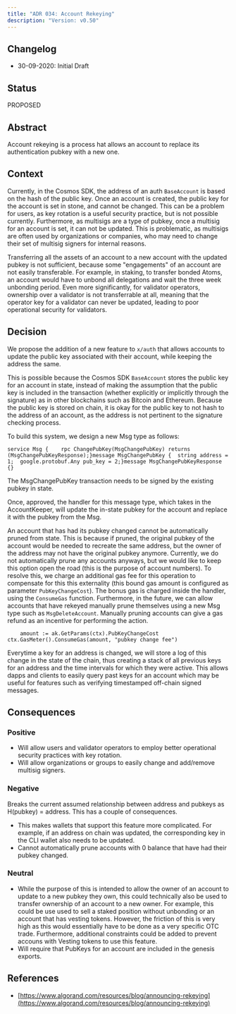 ```yaml
---
title: "ADR 034: Account Rekeying"
description: "Version: v0.50"
---
```


## Changelog[​](#changelog "Direct link to Changelog")

* 30-09-2020: Initial Draft

## Status[​](#status "Direct link to Status")

PROPOSED

## Abstract[​](#abstract "Direct link to Abstract")

Account rekeying is a process hat allows an account to replace its authentication pubkey with a new one.

## Context[​](#context "Direct link to Context")

Currently, in the Cosmos SDK, the address of an auth `BaseAccount` is based on the hash of the public key. Once an account is created, the public key for the account is set in stone, and cannot be changed. This can be a problem for users, as key rotation is a useful security practice, but is not possible currently. Furthermore, as multisigs are a type of pubkey, once a multisig for an account is set, it can not be updated. This is problematic, as multisigs are often used by organizations or companies, who may need to change their set of multisig signers for internal reasons.

Transferring all the assets of an account to a new account with the updated pubkey is not sufficient, because some "engagements" of an account are not easily transferable. For example, in staking, to transfer bonded Atoms, an account would have to unbond all delegations and wait the three week unbonding period. Even more significantly, for validator operators, ownership over a validator is not transferrable at all, meaning that the operator key for a validator can never be updated, leading to poor operational security for validators.

## Decision[​](#decision "Direct link to Decision")

We propose the addition of a new feature to `x/auth` that allows accounts to update the public key associated with their account, while keeping the address the same.

This is possible because the Cosmos SDK `BaseAccount` stores the public key for an account in state, instead of making the assumption that the public key is included in the transaction (whether explicitly or implicitly through the signature) as in other blockchains such as Bitcoin and Ethereum. Because the public key is stored on chain, it is okay for the public key to not hash to the address of an account, as the address is not pertinent to the signature checking process.

To build this system, we design a new Msg type as follows:

```
service Msg {    rpc ChangePubKey(MsgChangePubKey) returns (MsgChangePubKeyResponse);}message MsgChangePubKey {  string address = 1;  google.protobuf.Any pub_key = 2;}message MsgChangePubKeyResponse {}
```

The MsgChangePubKey transaction needs to be signed by the existing pubkey in state.

Once, approved, the handler for this message type, which takes in the AccountKeeper, will update the in-state pubkey for the account and replace it with the pubkey from the Msg.

An account that has had its pubkey changed cannot be automatically pruned from state. This is because if pruned, the original pubkey of the account would be needed to recreate the same address, but the owner of the address may not have the original pubkey anymore. Currently, we do not automatically prune any accounts anyways, but we would like to keep this option open the road (this is the purpose of account numbers). To resolve this, we charge an additional gas fee for this operation to compensate for this this externality (this bound gas amount is configured as parameter `PubKeyChangeCost`). The bonus gas is charged inside the handler, using the `ConsumeGas` function. Furthermore, in the future, we can allow accounts that have rekeyed manually prune themselves using a new Msg type such as `MsgDeleteAccount`. Manually pruning accounts can give a gas refund as an incentive for performing the action.

```
    amount := ak.GetParams(ctx).PubKeyChangeCost    ctx.GasMeter().ConsumeGas(amount, "pubkey change fee")
```

Everytime a key for an address is changed, we will store a log of this change in the state of the chain, thus creating a stack of all previous keys for an address and the time intervals for which they were active. This allows dapps and clients to easily query past keys for an account which may be useful for features such as verifying timestamped off-chain signed messages.

## Consequences[​](#consequences "Direct link to Consequences")

### Positive[​](#positive "Direct link to Positive")

* Will allow users and validator operators to employ better operational security practices with key rotation.
* Will allow organizations or groups to easily change and add/remove multisig signers.

### Negative[​](#negative "Direct link to Negative")

Breaks the current assumed relationship between address and pubkeys as H(pubkey) = address. This has a couple of consequences.

* This makes wallets that support this feature more complicated. For example, if an address on chain was updated, the corresponding key in the CLI wallet also needs to be updated.
* Cannot automatically prune accounts with 0 balance that have had their pubkey changed.

### Neutral[​](#neutral "Direct link to Neutral")

* While the purpose of this is intended to allow the owner of an account to update to a new pubkey they own, this could technically also be used to transfer ownership of an account to a new owner. For example, this could be use used to sell a staked position without unbonding or an account that has vesting tokens. However, the friction of this is very high as this would essentially have to be done as a very specific OTC trade. Furthermore, additional constraints could be added to prevent accouns with Vesting tokens to use this feature.
* Will require that PubKeys for an account are included in the genesis exports.

## References[​](#references "Direct link to References")

* [https://www.algorand.com/resources/blog/announcing-rekeying](https://www.algorand.com/resources/blog/announcing-rekeying)
